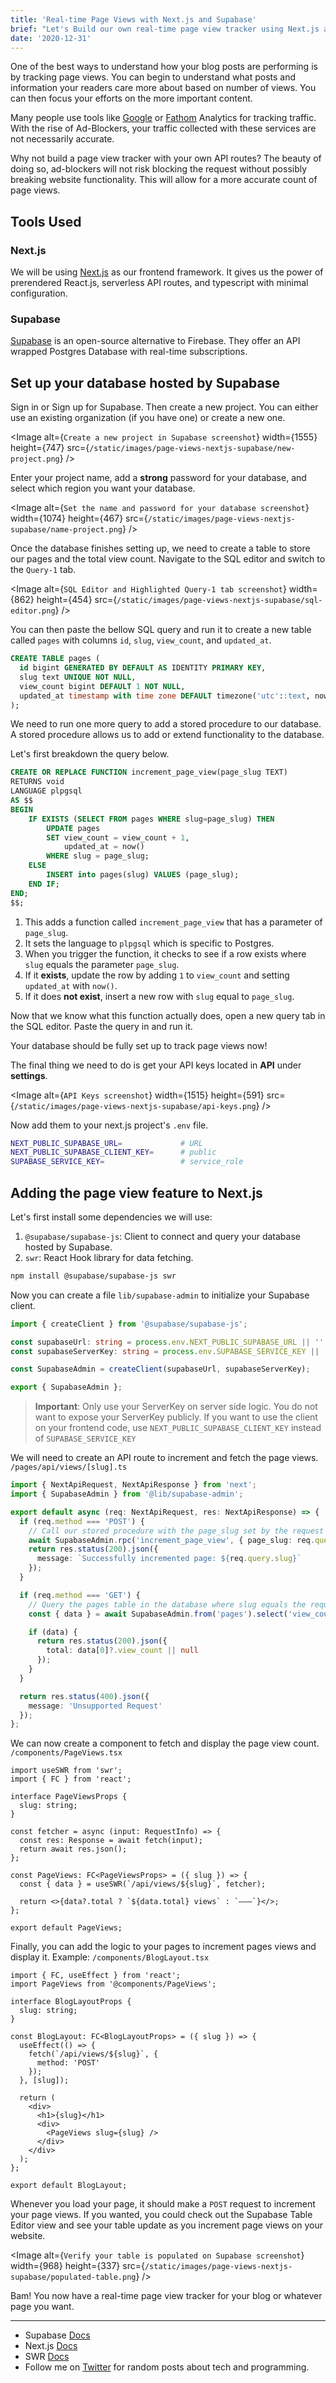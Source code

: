 ```yaml
---
title: 'Real-time Page Views with Next.js and Supabase'
brief: "Let's Build our own real-time page view tracker using Next.js as the frontend framework and a Postgres database hosted by Supabase."
date: '2020-12-31'
---
```


One of the best ways to understand how your blog posts are performing is by tracking page views. You can begin to understand what posts and information your readers care more about based on number of views. You can then focus your efforts on the more important content.

Many people use tools like [Google](https://analytics.google.com/) or [Fathom](https://usefathom.com/ref/45XEAJ) Analytics for tracking traffic. With the rise of Ad-Blockers, your traffic collected with these services are not necessarily accurate.

Why not build a page view tracker with your own API routes? The beauty of doing so, ad-blockers will not risk blocking the request without possibly breaking website functionality. This will allow for a more accurate count of page views.

## Tools Used

### Next.js

We will be using [Next.js](https://nextjs.org/) as our frontend framework. It gives us the power of prerendered React.js, serverless API routes, and typescript with minimal configuration.

### Supabase

[Supabase](https://supabase.io/) is an open-source alternative to Firebase. They offer an API wrapped Postgres Database with real-time subscriptions.

## Set up your database hosted by Supabase

Sign in or Sign up for Supabase. Then create a new project. You can either use an existing organization (if you have one) or create a new one.

<Image
  alt={`Create a new project in Supabase screenshot`}
  width={1555}
  height={747}
  src={`/static/images/page-views-nextjs-supabase/new-project.png`}
/>

Enter your project name, add a **strong** password for your database, and select which region you want your database.

<Image
  alt={`Set the name and password for your database screenshot`}
  width={1074}
  height={467}
  src={`/static/images/page-views-nextjs-supabase/name-project.png`}
/>

Once the database finishes setting up, we need to create a table to store our pages and the total view count. Navigate to the SQL editor and switch to the `Query-1` tab.

<Image
  alt={`SQL Editor and Highlighted Query-1 tab screenshot`}
  width={862}
  height={454}
  src={`/static/images/page-views-nextjs-supabase/sql-editor.png`}
/>

You can then paste the bellow SQL query and run it to create a new table called `pages` with columns `id`, `slug`, `view_count`, and `updated_at`.

```sql
CREATE TABLE pages (
  id bigint GENERATED BY DEFAULT AS IDENTITY PRIMARY KEY,
  slug text UNIQUE NOT NULL,
  view_count bigint DEFAULT 1 NOT NULL,
  updated_at timestamp with time zone DEFAULT timezone('utc'::text, now()) NOT NULL
);
```

We need to run one more query to add a stored procedure to our database. A stored procedure allows us to add or extend functionality to the database.

Let's first breakdown the query below.

```sql
CREATE OR REPLACE FUNCTION increment_page_view(page_slug TEXT)
RETURNS void
LANGUAGE plpgsql
AS $$
BEGIN
    IF EXISTS (SELECT FROM pages WHERE slug=page_slug) THEN
        UPDATE pages
        SET view_count = view_count + 1,
            updated_at = now()
        WHERE slug = page_slug;
    ELSE
        INSERT into pages(slug) VALUES (page_slug);
    END IF;
END;
$$;
```

1. This adds a function called `increment_page_view` that has a parameter of `page_slug`.
2. It sets the language to `plpgsql` which is specific to Postgres.
3. When you trigger the function, it checks to see if a row exists where `slug` equals the parameter `page_slug`.
4. If it **exists**, update the row by adding `1` to `view_count` and setting `updated_at` with `now()`.
5. If it does **not exist**, insert a new row with `slug` equal to `page_slug`.

Now that we know what this function actually does, open a new query tab in the SQL editor. Paste the query in and run it.

Your database should be fully set up to track page views now!

The final thing we need to do is get your API keys located in **API** under **settings**.

<Image
  alt={`API Keys screenshot`}
  width={1515}
  height={591}
 src={`/static/images/page-views-nextjs-supabase/api-keys.png`}
/>

Now add them to your next.js project's `.env` file.

```bash
NEXT_PUBLIC_SUPABASE_URL=             # URL
NEXT_PUBLIC_SUPABASE_CLIENT_KEY=      # public
SUPABASE_SERVICE_KEY=                 # service_role
```

## Adding the page view feature to Next.js

Let's first install some dependencies we will use:

1. `@supabase/supabase-js`: Client to connect and query your database hosted by Supabase.
2. `swr`: React Hook library for data fetching.

```bash
npm install @supabase/supabase-js swr
```

Now you can create a file `lib/supabase-admin` to initialize your Supabase client.

```ts
import { createClient } from '@supabase/supabase-js';

const supabaseUrl: string = process.env.NEXT_PUBLIC_SUPABASE_URL || '';
const supabaseServerKey: string = process.env.SUPABASE_SERVICE_KEY || '';

const SupabaseAdmin = createClient(supabaseUrl, supabaseServerKey);

export { SupabaseAdmin };
```

> **Important**: Only use your ServerKey on server side logic. You do not want to expose your ServerKey publicly. If you want to use the client on your frontend code, use `NEXT_PUBLIC_SUPABASE_CLIENT_KEY` instead of `SUPABASE_SERVICE_KEY`

We will need to create an API route to increment and fetch the page views. `/pages/api/views/[slug].ts`

```ts
import { NextApiRequest, NextApiResponse } from 'next';
import { SupabaseAdmin } from '@lib/supabase-admin';

export default async (req: NextApiRequest, res: NextApiResponse) => {
  if (req.method === 'POST') {
    // Call our stored procedure with the page_slug set by the request params slug
    await SupabaseAdmin.rpc('increment_page_view', { page_slug: req.query.slug });
    return res.status(200).json({
      message: `Successfully incremented page: ${req.query.slug}`
    });
  }

  if (req.method === 'GET') {
    // Query the pages table in the database where slug equals the request params slug.
    const { data } = await SupabaseAdmin.from('pages').select('view_count').filter('slug', 'eq', req.query.slug);

    if (data) {
      return res.status(200).json({
        total: data[0]?.view_count || null
      });
    }
  }

  return res.status(400).json({
    message: 'Unsupported Request'
  });
};
```

We can now create a component to fetch and display the page view count. `/components/PageViews.tsx`

```tsx
import useSWR from 'swr';
import { FC } from 'react';

interface PageViewsProps {
  slug: string;
}

const fetcher = async (input: RequestInfo) => {
  const res: Response = await fetch(input);
  return await res.json();
};

const PageViews: FC<PageViewsProps> = ({ slug }) => {
  const { data } = useSWR(`/api/views/${slug}`, fetcher);

  return <>{data?.total ? `${data.total} views` : `–––`}</>;
};

export default PageViews;
```

Finally, you can add the logic to your pages to increment pages views and display it. Example: `/components/BlogLayout.tsx`

```tsx
import { FC, useEffect } from 'react';
import PageViews from '@components/PageViews';

interface BlogLayoutProps {
  slug: string;
}

const BlogLayout: FC<BlogLayoutProps> = ({ slug }) => {
  useEffect(() => {
    fetch(`/api/views/${slug}`, {
      method: 'POST'
    });
  }, [slug]);

  return (
    <div>
      <h1>{slug}</h1>
      <div>
        <PageViews slug={slug} />
      </div>
    </div>
  );
};

export default BlogLayout;
```

Whenever you load your page, it should make a `POST` request to increment your page views. If you wanted, you could check out the Supabase Table Editor view and see your table update as you increment page views on your website.

<Image
  alt={`Verify your table is populated on Supabase screenshot`}
  width={968}
  height={337}
  src={`/static/images/page-views-nextjs-supabase/populated-table.png`}
/>

Bam! You now have a real-time page view tracker for your blog or whatever page you want.

---

- Supabase [Docs](https://supabase.io/docs)
- Next.js [Docs](https://nextjs.org/docs/getting-started)
- SWR [Docs](https://swr.vercel.app/)
- Follow me on [Twitter](https://twitter.com/CodeByCorey) for random posts about tech and programming.
